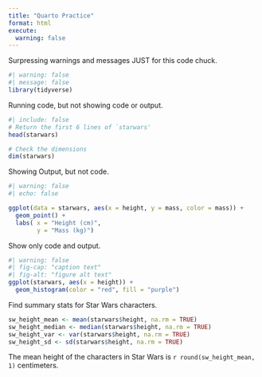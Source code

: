 ```yaml
---
title: "Quarto Practice"
format: html
execute: 
  warning: false
---
```


Surpressing warnings and messages JUST for this code chuck.

```r
#| warning: false
#| message: false
library(tidyverse)
```

Running code, but not showing code or output.

```r
#| include: false
# Return the first 6 lines of `starwars'
head(starwars)

# Check the dimensions
dim(starwars)
```

Showing Output, but not code.

```r
#| warning: false
#| echo: false

ggplot(data = starwars, aes(x = height, y = mass, color = mass)) +
  geom_point() +
  labs( x = "Height (cm)",
        y = "Mass (kg)")
```

Show only code and output.

```r
#| warning: false
#| fig-cap: "caption text"
#| fig-alt: "figure alt text"
ggplot(starwars, aes(x = height)) +
  geom_histogram(color = "red", fill = "purple")
```

Find summary stats for Star Wars characters.

```r
sw_height_mean <- mean(starwars$height, na.rm = TRUE)
sw_height_median <- median(starwars$height, na.rm = TRUE)
sw_height_var <- var(starwars$height, na.rm = TRUE)
sw_height_sd <- sd(starwars$height, na.rm = TRUE)

```

The mean height of the characters in Star Wars is `r round(sw_height_mean, 1)` centimeters.